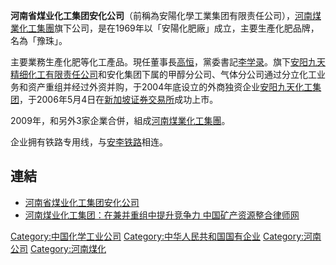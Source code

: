 '''河南省煤业化工集团安化公司'''（前稱為安陽化學工業集团有限责任公司），[[河南煤業化工集團|河南煤業化工集團]]旗下公司，是在1969年以「安陽化肥廠」成立，主要生產化肥品牌，名為「豫珠」。

主要業務生產化肥等化工產品。現任董事長[[高恒|高恒]]，黨委書記[[李学录|李学录]]。旗下[[安阳九天精细化工有限责任公司|安阳九天精细化工有限责任公司]]和安化集团下属的甲醇分公司、气体分公司通过分立化工业务和资产重组并经过外资并购，于2004年底设立的外商独资企业[[安阳九天化工集团|安阳九天化工集团]]，于2006年5月4日在[[新加坡证券交易所|新加坡证券交易所]]成功上市。

2009年，和另外3家企業合併，組成[[河南煤業化工集團|河南煤業化工集團]]。

企业拥有铁路专用线，与[[安李铁路|安李铁路]]相连。

==連結==
*[https://web.archive.org/web/20190507151256/http://ahjt.com/ 河南省煤业化工集团安化公司]
*[http://www.chinaelw.com/show.asp?id=647 河南煤业化工集团：在兼并重组中提升竞争力 中国矿产资源整合律师网]{{Wayback|url=http://www.chinaelw.com/show.asp?id=647 |date=20181002135719 }}


[[Category:中国化学工业公司|Category:中国化学工业公司]]
[[Category:中华人民共和国国有企业|Category:中华人民共和国国有企业]]
[[Category:河南公司|Category:河南公司]]
[[Category:河南煤化|Category:河南煤化]]